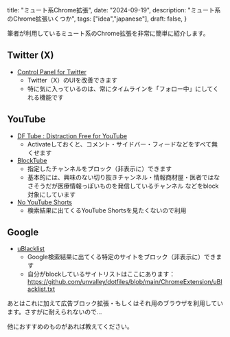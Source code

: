   title: "ミュート系Chrome拡張",
  date: "2024-09-19",
  description: "ミュート系のChrome拡張いくつか",
  tags: ["idea","japanese"],
  draft: false,
}


筆者が利用しているミュート系のChrome拡張を非常に簡単に紹介します。

## Twitter (X)

- [Control Panel for Twitter](https://chromewebstore.google.com/detail/control-panel-for-twitter/kpmjjdhbcfebfjgdnpjagcndoelnidfj)
  - Twitter（X）のUIを改善できます
  - 特に気に入っているのは、常にタイムラインを「フォロー中」にしてくれる機能です

## YouTube

- [DF Tube : Distraction Free for YouTube](https://chromewebstore.google.com/detail/df-tube-distraction-free/mjdepdfccjgcndkmemponafgioodelna)
  - Activateしておくと、コメント・サイドバー・フィードなどをすべて無くせます
- [BlockTube](https://chrome.google.com/webstore/detail/blocktube/bbeaicapbccfllodepmimpkgecanonai?hl=ja)
  - 指定したチャンネルをブロック（非表示に）できます 
  - 基本的には、興味のない切り抜きチャンネル・情報商材屋・医者ではなさそうだが医療情報っぽいものを発信しているチャンネル などをblock対象にしています
- [No YouTube Shorts](https://chromewebstore.google.com/detail/no-youtube-shorts/hjfkenebldkfgibelglepinlabpjfbll?hl=en)
  - 検索結果に出てくるYouTube Shortsを見たくないので利用

## Google

- [uBlacklist](https://chromewebstore.google.com/detail/ublacklist/pncfbmialoiaghdehhbnbhkkgmjanfhe)
  - Google検索結果に出てくる特定のサイトをブロック（非表示に）できます
  - 自分がblockしているサイトリストはここにあります：https://github.com/unvalley/dotfiles/blob/main/ChromeExtension/uBlacklist.txt

あとはこれに加えて広告ブロック拡張・もしくはそれ用のブラウザを利用しています。さすがに耐えられないので…

他におすすめのものがあれば教えてください。
